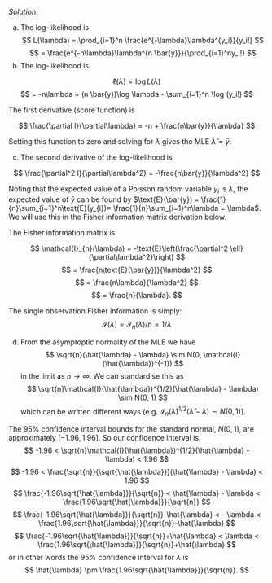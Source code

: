 
*Solution*: 

a. The log-likelihood is
$$
	L(\lambda) = \prod_{i=1}^n \frac{e^{-\lambda}\lambda^{y_i}}{y_i!}
$$
$$
	= \frac{e^{-n\lambda}\lambda^{n \bar{y}}}{\prod_{i=1}^ny_i!}
$$
b. The log-likelihood is

$$
	\ell(\lambda) = \log  L(\lambda)
$$
$$
	= -n\lambda + (n \bar{y})\log \lambda - \sum_{i=1}^n \log (y_i!)
$$

The first derivative (score function) is

$$
\frac{\partial l}{\partial\lambda} = -n + \frac{n\bar{y}}{\lambda}
$$

Setting this function to zero and solving for $\lambda$ gives the MLE $\hat{\lambda} = \bar{y}$.

c. The second derivative of the log-likelihood is

$$
\frac{\partial^2 l}{\partial\lambda^2} = -\frac{n\bar{y}}{\lambda^2}
$$

Noting that the expected value of a Poisson random variable $y_{i}$ is $\lambda$, the expected value of $\bar{y}$ can be found by $\text{E}(\bar{y}) = \frac{1}{n}\sum_{i=1}^n\text{E}(y_{i})= \frac{1}{n}\sum_{i=1}^n\lambda = \lambda$. We will use this in the Fisher information matrix derivation below.

The Fisher information matrix is

$$
	\mathcal{I}_{n}(\lambda) = -\text{E}\left(\frac{\partial^2 \ell}{\partial\lambda^2}\right)
$$
$$
	= \frac{n\text{E}(\bar{y})}{\lambda^2}
$$
$$
	= \frac{n\lambda}{\lambda^2}
$$
$$
	= \frac{n}{\lambda}.
$$

The single observation Fisher information is simply: 	
$$
\mathcal{I}(\lambda) =	\mathcal{I}_{n}(\lambda)/n = 1/\lambda
$$

d.  From the asymptoptic normality of the MLE we have 
$$
\sqrt{n}(\hat{\lambda} - \lambda) \sim N(0, \mathcal{I}(\hat{\lambda})^{-1})
$$ 
in the limit as $n\rightarrow \infty$. We can standardise this as 
$$
\sqrt{n}\mathcal{I}(\hat{\lambda})^{1/2}(\hat{\lambda} - \lambda) \sim N(0, 1)
$$ 
which can be written different ways (e.g. $\mathcal{I}_{n}(\hat{\lambda})^{1/2}(\hat{\lambda} - \lambda) \sim N(0, 1)$).

The 95% confidence interval bounds for the standard normal, $N(0,1)$, are approximately $[-1.96,1.96]$. So our confidence interval is
$$
-1.96 < \sqrt{n}\mathcal{I}(\hat{\lambda})^{1/2}(\hat{\lambda} - \lambda) < 1.96
$$
$$
-1.96 < \frac{\sqrt{n}}{\sqrt{\hat{\lambda}}}(\hat{\lambda} - \lambda) < 1.96
$$
$$
\frac{-1.96\sqrt{\hat{\lambda}}}{\sqrt{n}} < \hat{\lambda} - \lambda < \frac{1.96\sqrt{\hat{\lambda}}}{\sqrt{n}}
$$
$$
\frac{-1.96\sqrt{\hat{\lambda}}}{\sqrt{n}}-\hat{\lambda} <  - \lambda < \frac{1.96\sqrt{\hat{\lambda}}}{\sqrt{n}}-\hat{\lambda}
$$
$$
 \frac{-1.96\sqrt{\hat{\lambda}}}{\sqrt{n}}+\hat{\lambda}  <  \lambda < \frac{1.96\sqrt{\hat{\lambda}}}{\sqrt{n}}+\hat{\lambda}
$$
or in other words the 95% confidence interval for $\lambda$ is 
$$
\hat{\lambda} \pm \frac{1.96\sqrt{\hat{\lambda}}}{\sqrt{n}}.
$$
